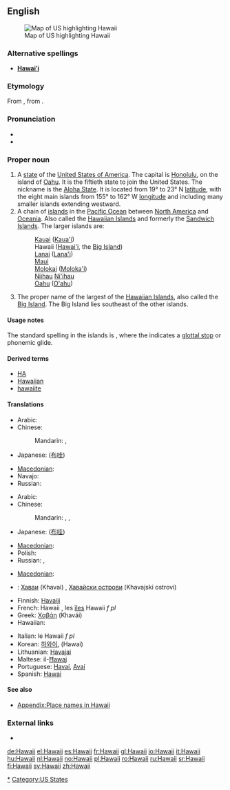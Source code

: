 {{also|Hawaiʻi}}
==English==
{{wikipedia}}
[[Image:Map of USA highlighting Hawaii.png|thumb|right|Map of US highlighting Hawaii]]

===Alternative spellings===
* '''[[Hawaiʻi]]'''

===Etymology===
From {{etyl|haw|en}} {{term|Hawai'i|lang=haw}}, from {{proto|Polynesian|hawaiki|lang=en}}.

===Pronunciation===
* {{IPA|/həˈwaɪiː/}}
* {{audio|en-us-Hawaii.ogg|Audio (US)}}

===Proper noun===
{{en-proper noun}}

# A [[state]] of the [[United States of America]]. The capital is [[Honolulu]], on the island of [[Oahu]]. It is the fiftieth state to join the United States. The nickname is the [[Aloha State]]. It is located from 19° to 23° N [[latitude]], with the eight main islands from 155° to 162° W [[longitude]] and including many smaller islands extending westward.
# A chain of [[island]]s in the [[Pacific Ocean]] between [[North America]] and [[Oceania]]. Also called the [[w:|Hawaiian Islands]] and formerly the [[Sandwich Islands]]. The larger islands are:
#: [[Kauai]] ([[Kaua'i]])
#: Hawaii ([[Hawai'i]], the [[Big Island]])
#: [[Lanai]] ([[Lana'i]])
#: [[Maui]]
#: [[Molokai]] ([[Moloka'i]])
#: [[Niihau]] [[Ni'ihau]]
#: [[Oahu]] ([[O'ahu]])
# The proper name of the largest of the [[w:|Hawaiian Islands]], also called the [[Big Island]]. The Big Island lies southeast of the other islands.

====Usage notes====
The standard spelling in the islands is '''{{unicode|Hawaiʻi}}''', where the {{unicode|ʻ}} indicates a [[glottal stop]] or phonemic glide.

====Derived terms====
* [[HA]]
* [[Hawaiian]]
* [[hawaiite]]

====Translations====
{{trans-top|a state of the United States}}
* Arabic: {{t|ar|هاواي|tr=hawaai|sc=Arab}}
* Chinese:
*: Mandarin: {{t-|cmn|夏威夷|tr=Xiàwēiyí|sc=Hani|xs=Mandarin}}, {{t|cmn|夏威夷州|tr=Xiàwēiyí-zhōu|sc=Hani|xs=Mandarin}}
* Japanese: {{t-|ja|ハワイ州|tr=Hawai-shū|sc=Jpan}} ([[布哇]])
{{trans-mid}}
* [[Macedonian]]: {{t|mk|Хаваи|n|tr=Havái|sc=Cyrl|xs=Macedonian}}
* Navajo: {{tø|nv|Hawáai hahoodzo}}
* Russian: {{t-|ru|Гавайи|tr=Gaváji|sc=Cyrl}}
{{trans-bottom}}

{{trans-top|chain of islands}}
* Arabic: {{t|ar|هاواي|tr=hawaai|sc=Arab}}
* Chinese:
*: Mandarin: {{t-|cmn|夏威夷|tr=Xiàwēiyí|sc=Hani|xs=Mandarin}},  {{t|cmn|夏威夷群島|sc=Hani|xs=Mandarin}},  {{t|cmn|夏威夷群岛|tr=Xiàwēiyí-qúndǎo|sc=Hani|xs=Mandarin}}
* Japanese: {{t|ja|ハワイ諸島|tr=Hawai-shotō|sc=Jpan}} ([[布哇]])
{{trans-mid}}
* [[Macedonian]]: {{t|mk|Хаваи|n|tr=Havái|sc=Cyrl|xs=Macedonian}}
* Polish: {{t+|pl|Hawaje|p}}
* Russian: {{t-|ru|Гавайи|tr=Gaváji|sc=Cyrl}},  {{t-|ru|Гавайские острова|m|p|tr=Gavájskije ostrová|sc=Cyrl}}
{{trans-bottom}}

{{trans-top|largest of the Hawaiian Islands}}
* [[Macedonian]]: {{t|mk|Хаваи|n|tr=Havái|sc=Cyrl|xs=Macedonian}}
{{trans-mid}}
{{trans-bottom}}

{{checktrans-top}}
* {{ttbc|Bulgarian}}: [[Хаваи]] (Khavai) {{p}}, [[Хавайски острови]] (Khavajski ostrovi) {{p}}
* Finnish: [[Havaiji]]
* French: Hawaii {{m}}, les [[îles]] Hawaii ''f pl''
* Greek: [[Χαβάη]] (Khavái)
* Hawaiian: {{unicode|[[Hawaiʻi]]}}
{{checktrans-mid}}
* Italian: le Hawaii ''f pl''
* Korean: [[하와이]], (Hawai)
* Lithuanian: [[Havajai]]
* Maltese: il-[[Ħawaj]]
* Portuguese: [[Havaí]], [[Avaí]] {{m}}
* Spanish: [[Hawai]]
{{checktrans-bottom}}

====See also====
* [[Appendix:Place names in Hawaii]]

===External links===
* {{pedialite}}

[[Category:Hawaii|*]]
[[Category:US States]]

[[de:Hawaii]]
[[el:Hawaii]]
[[es:Hawaii]]
[[fr:Hawaii]]
[[gl:Hawaii]]
[[io:Hawaii]]
[[it:Hawaii]]
[[hu:Hawaii]]
[[nl:Hawaii]]
[[no:Hawaii]]
[[pl:Hawaii]]
[[ro:Hawaii]]
[[ru:Hawaii]]
[[sr:Hawaii]]
[[fi:Hawaii]]
[[sv:Hawaii]]
[[zh:Hawaii]]